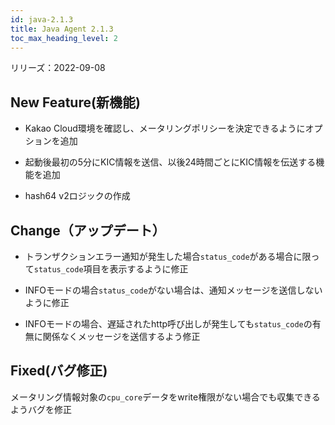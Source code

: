 ```yaml
---
id: java-2.1.3
title: Java Agent 2.1.3
toc_max_heading_level: 2
---
```



リリーズ：2022-09-08

## New Feature(新機能)

-   Kakao Cloud環境を確認し、メータリングポリシーを決定できるようにオプションを追加

-   起動後最初の5分にKIC情報を送信、以後24時間ごとにKIC情報を伝送する機能を追加

-   hash64 v2ロジックの作成

## Change（アップデート）

-   トランザクションエラー通知が発生した場合`status_code`がある場合に限って`status_code`項目を表示するように修正

-   INFOモードの場合`status_code`がない場合は、通知メッセージを送信しないように修正

-   INFOモードの場合、遅延されたhttp呼び出しが発生しても`status_code`の有無に関係なくメッセージを送信するよう修正

## Fixed(バグ修正)

メータリング情報対象の`cpu_core`データをwrite権限がない場合でも収集できるようバグを修正
